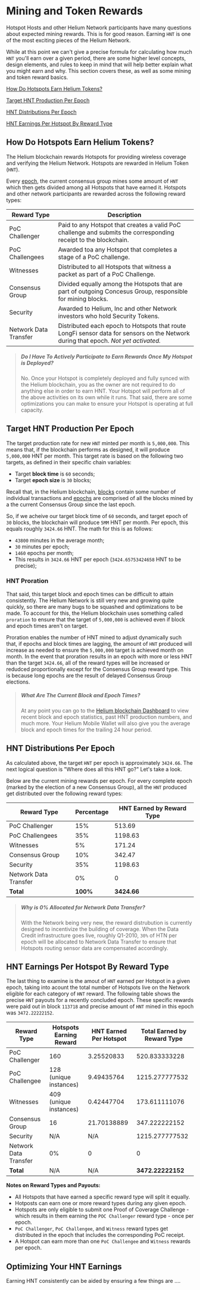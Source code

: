 # Mining and Token Rewards

Hotspot Hosts and other Helium Network participants have many questions about expected mining rewards. This is for good reason. Earning `HNT` is one of the most exciting pieces of the Helium Network. 

While at this point we can't give a precise formula for calculating how much `HNT` you'll earn over a given period, there are some higher level concepts, design elements, and rules to keep in mind that will help better explain what you might earn and why. This section covers these, as well as some mining and token reward basics.


[How Do Hotspots Earn Helium Tokens?](#how-do-hotspots-earn-helium-tokens)

[Target HNT Production Per Epoch](#target-hnt-production-per-epoch)

[HNT Distributions Per Epoch](#hnt-distributions-per-epoch)
					
[HNT Earnings Per Hotspot By Reward Type](#hnt-earnings-per-hotspot-by-reward-type)

## How Do Hotspots Earn Helium Tokens?
[how-do-hotspots-earn-helium-tokens]: (#how-do-hotspots-earn-helium-tokens)

The Helium blockchain rewards Hotspots for providing wireless coverage and verifying the Helium Network. Hotspots are rewarded in Helium Token (`HNT`). 

Every [epoch](#), the current consensus group mines some amount of `HNT` which then gets divided among all Hotspots that have earned it. Hotspots and other network participants are rewarded across the following reward types:

| Reward Type 		          | Description  |
| -----------       		  | ----------- | 
| PoC Challenger              | Paid to any Hotspot that creates a valid PoC challenge and submits the corresponding receipt to the blockchain.|
| PoC Challengees   	      | Awarded toa any Hotspot that completes a stage of a PoC challenge. | 
| Witnesses        	      	  | Distributed to all Hotspots that witness a packet as part of a PoC Challenge.  | 
| Consensus Group             | Divided equally among the Hotspots that are part of outgoing Concesus Group, responsible for mining blocks.| 
| Security				      | Awarded to Helium, Inc and other Network investors who hold Security Tokens. | 
| Network Data Transfer       | Distributed each epoch to Hotspots that route LongFi sensor data for sensors on the Network during that epoch. _*Not yet activated*._| 


>##### Do I Have To Actively Participate to Earn Rewards Once My Hotspot is Deployed?
>No. Once your Hotspot is completely deployed and fully synced with the Helium blockchain, you as the owner are not required to do anything else in order to earn HNT. Your Hotspot will perform all of the above activities on its own while it runs. That said, there are some optimizations you can make to ensure your Hotspot is operating at full capacity.

## Target HNT Production Per Epoch
[target-hnt-production-per-epoch]: (#target-hnt-production-per-epoch)

The target production rate for new `HNT` minted per month is `5,000,000`. This means that, if the blockchain performs as designed, it will produce `5,000,000` HNT per month. This target rate is based on the following two targets, as defined in their specific chain variables:

* Target **block time** is `60` seconds;
* Target **epoch size** is `30` blocks;

Recall that, in the Helium blockchain, [blocks](#) contain some number of individual transactions and [epochs](#) are comprised of all the blocks mined by a the current Consensus Group since the last epoch. 

So, if we acheive our target block time of `60` seconds, and target epoch of `30` blocks, the blockchain will produce `5MM` HNT per month. Per epoch, this equals roughly `3424.66` HNT. The math for this is as follows:	

* `43800` minutes in the average month;
* `30` minutes per epoch; 
* `1460` epochs per month;
* This results in `3424.66` HNT per epoch (`3424.65753424658` HNT to be precise);

### HNT Proration

That said, this target block and epoch times can be difficult to attain consistently. The Helium Network is still very new and growing quite quickly, so there are many bugs to be squashed and optimizations to be made. To account for this, the Helium blockchain uses something called `proration` to ensure that the target of `5,000,000` is achieved even if block and epoch times aren't on target. 

Proration enables the number of HNT mined to adjust dynamically such that, if epochs and block times are lagging, the amount of `HNT` produced will increase as needed to ensure the `5,000,000` target is achieved month on month. In the event that proration results in an epoch with more or less HNT than the target `3424.66`, all of the reward types will be increased or redudced proportionally except for the Consensus Group reward type. This is because long epochs are the result of delayed Consensus Group elections.  

>##### What Are The Current Block and Epoch Times?
>At any point you can go to the [Helium blockchain Dashboard](http://dashboard.helium.com/) to view recent block and epoch statistics, past HNT production numbers, and much more. Your Helium Mobile Wallet will also give you the average block and epoch times for the trailing 24 hour period.


## HNT Distributions Per Epoch 
[#hnt-distributions-per-epoch]: (#hnt-distributions-per-epoch)

As calculated above, the target `HNT` per epoch is approximately `3424.66`. The next logical question is "Where does all this HNT go?" Let's take a look.	

Below are the current mining rewards per epoch. For every complete epoch (marked by the election of a new Consensus Group), all the `HNT` produced get distributed over the following reward types:


| Reward Type                 | Percentage  | HNT Earned by Reward Type|
| -----------       		  | ----------- | -----------              |
| PoC Challenger              | 15%         | 513.69       			   |
| PoC Challengees   	      | 35%         | 1198.63                  |
| Witnesses         	      | 5%          | 171.24                   |
| Consensus Group             | 10%         | 342.47                   |
| Security					  | 35%         | 1198.63                  |
| Network Data Transfer       | 0%          | 0                        |
| **Total**         	      | **100%**    | **3424.66**              |
	


>##### Why is 0% Allocated for Network Data Transfer?
>With the Network being very new, the reward distrubution is currently designed to incentivize the building of coverage. 
>When the Data Credit infrastructure goes live, roughly Q1-2010, `30%` of HTN per epoch will be allocated to Network Data Transfer to ensure that Hotspots routing sensor data are compensated accordingly. 

## HNT Earnings Per Hotspot By Reward Type
[HNT Earnings Per Hotspot By Reward Type]: (#hnt-earnings-per-hotspot-by-reward-type)

The last thing to examine is the amout of `HNT` earned per Hotspot in a given epoch, taking into acount the total number of Hotspots live on the Network eligible for each category of `HNT` reward. The following table shows the precise `HNT` payouts for a recently concluded epoch. These specific rewards were paid out in block `113718` and precise amount of `HNT` mined in this epoch was `3472.22222152`.  


| Reward Type                 | Hotspots Earning Reward | HNT Earned Per Hotspot| Total Earned by Reward Type|
| -----------   	          | ----------- 			| -----------           | -------------------
| PoC Challenger              | 160            			| 3.25520833            | 520.833333228
| PoC Challengee              | 128 (unique instances)  | 9.49435764            | 1215.277777532
| Witnesses                   | 409 (unique instances)  | 0.42447704       	    | 173.611111076
| Consensus Group   		  | 16          			| 21.70138889           | 347.222222152
| Security					  | N/A        	 			| N/A      			    | 1215.277777532
| Network Data Transfer       | 0%          			| 0            			| 0
| **Total**                   | N/A 		     	    | N/A	                | **3472.22222152**

	

**Notes on Reward Types and Payouts:**

* All Hotspots that have earned a specific reward type will split it equally. 
* Hotposts can earn one or more reward types during any given epoch. 
* Hotspots are only eligible to submit one Proof of Coverage Challenge - which results in them earning the `POC Challenger` reward type - once per epoch.
* `PoC Challenger`, `PoC Challengee`, and `Witness` reward types get distributed in the epoch that includes the corresponding PoC receipt. 
* A Hotspot can earn more than one `PoC Challengee` and `Witness` rewards per epoch. 


## Optimizing Your HNT Earnings

Earning HNT consistently can be aided by ensuring a few things are ....	



 
